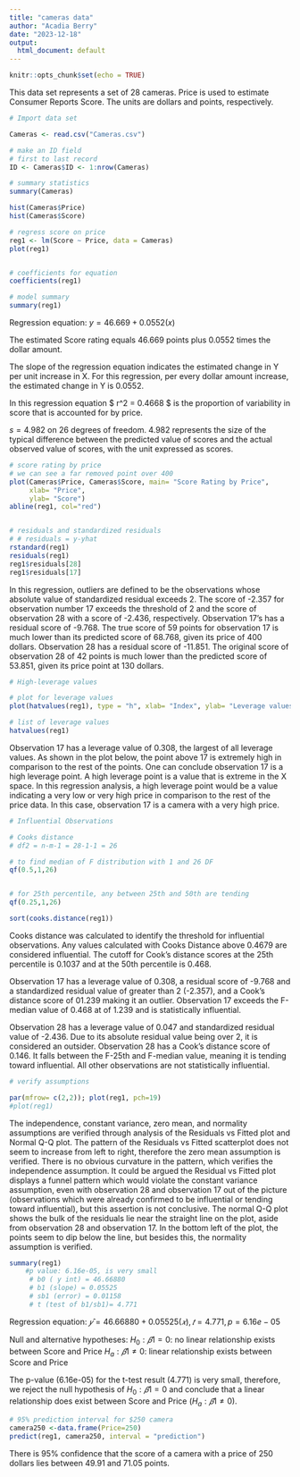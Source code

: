 ```yaml
---
title: "cameras data"
author: "Acadia Berry"
date: "2023-12-18"
output:
  html_document: default
---
```


```r
knitr::opts_chunk$set(echo = TRUE)
```


This data set represents a set of 28 cameras. Price is used to estimate Consumer Reports Score. The units are dollars and points, respectively.

```r
# Import data set

Cameras <- read.csv("Cameras.csv")

```


```r
# make an ID field
# first to last record
ID <- Cameras$ID <- 1:nrow(Cameras)

# summary statistics
summary(Cameras)
```
```r
hist(Cameras$Price)
hist(Cameras$Score)

```




```r
# regress score on price
reg1 <- lm(Score ~ Price, data = Cameras) 
plot(reg1)


# coefficients for equation
coefficients(reg1)

# model summary
summary(reg1)

```

Regression equation: $y = 46.669 + 0.0552(x)$

The estimated Score rating equals 46.669 points plus 0.0552 times the dollar amount.

The slope of the regression equation indicates the estimated change in Y per unit increase in X.
For this regression, per every dollar amount increase, the estimated change in Y is 0.0552.

In this regression equation $ r^2 = 0.4668 $ is the proportion of variability in score that is accounted for by price. 

$s = 4.982$ on 26 degrees of freedom.
4.982 represents the size of the typical difference between the predicted value of scores and the actual observed value of scores, with the unit expressed as scores.


```r
# score rating by price
# we can see a far removed point over 400 
plot(Cameras$Price, Cameras$Score, main= "Score Rating by Price",
     xlab= "Price",
     ylab= "Score")
abline(reg1, col="red")


# residuals and standardized residuals
# # residuals = y-yhat
rstandard(reg1) 
residuals(reg1)
reg1$residuals[28]
reg1$residuals[17]
```

In this regression, outliers are defined to be the observations whose absolute value of standardized
residual exceeds 2. The score of -2.357 for observation number 17 exceeds the threshold of 2 and the
score of observation 28 with a score of -2.436, respectively. Observation 17’s has a residual score of
-9.768. The true score of 59 points for observation 17 is much lower than its predicted score of
68.768, given its price of 400 dollars. Observation 28 has a residual score of -11.851. The original
score of observation 28 of 42 points is much lower than the predicted score of 53.851, given its price
point at 130 dollars. 

```r
# High-leverage values

# plot for leverage values
plot(hatvalues(reg1), type = "h", xlab= "Index", ylab= "Leverage values")

# list of leverage values
hatvalues(reg1)
```

Observation 17 has a leverage value of 0.308, the largest of all leverage values. As shown in the plot
below, the point above 17 is extremely high in comparison to the rest of the points. One can conclude
observation 17 is a high leverage point. A high leverage point is a value that is extreme in the X
space. In this regression analysis, a high leverage point would be a value indicating a very low or very
high price in comparison to the rest of the price data. In this case, observation 17 is a camera with a
very high price. 




```r
# Influential Observations

# Cooks distance
# df2 = n-m-1 = 28-1-1 = 26

# to find median of F distribution with 1 and 26 DF
qf(0.5,1,26)


# for 25th percentile, any between 25th and 50th are tending
qf(0.25,1,26)

sort(cooks.distance(reg1)) 
```

Cooks distance was calculated to identify the threshold for influential observations. Any values calculated with Cooks Distance above 0.4679 are considered influential. The cutoff for Cook’s distance scores at the 25th percentile is 0.1037 and at the 50th percentile is 0.468.

Observation 17 has a leverage value of 0.308, a residual score of -9.768 and a standardized residual
value of greater than 2 (-2.357), and a Cook’s distance score of 01.239 making it an outlier. Observation 17 exceeds the F-median value of 0.468 at of 1.239 and is statistically influential.

Observation 28 has a leverage value of 0.047 and standardized residual value of -2.436. Due to its
absolute residual value being over 2, it is considered an outsider. Observation 28 has a Cook’s distance
score of 0.146. It falls between the F-25th and F-median value, meaning it is tending toward influential.
All other observations are not statistically influential. 


```r
# verify assumptions

par(mfrow= c(2,2)); plot(reg1, pch=19)
#plot(reg1)
```

The independence, constant variance, zero mean, and normality assumptions are verified through analysis
of the Residuals vs Fitted plot and Normal Q-Q plot. The pattern of the Residuals vs Fitted scatterplot
does not seem to increase from left to right, therefore the zero mean assumption is verified. There is no
obvious curvature in the pattern, which verifies the independence assumption. It could be argued the
Residual vs Fitted plot displays a funnel pattern which would violate the constant variance assumption,
even with observation 28 and observation 17 out of the picture (observations which were already
confirmed to be influential or tending toward influential), but this assertion is not conclusive. The normal
Q-Q plot shows the bulk of the residuals lie near the straight line on the plot, aside from observation 28
and observation 17. In the bottom left of the plot, the points seem to dip below the line, but besides this,
the normality assumption is verified. 

```r

summary(reg1)
    #p value: 6.16e-05, is very small 
     # b0 ( y int) = 46.66880
     # b1 (slope) = 0.05525
     # sb1 (error) = 0.01158
     # t (test of b1/sb1)= 4.771
```

Regression equation: 
$𝑦̂ = 46.66880 + 0.05525(𝑥), 𝑡 = 4.771, p = 6.16e-05$

Null and alternative hypotheses:
$H_0: 𝛽1 = 0$: no linear relationship exists between Score and Price
$H_a: 𝛽1 ≠ 0$: linear relationship exists between Score and Price

The p-value (6.16e-05) for the t-test result (4.771) is very small, therefore, we reject the null
hypothesis of $H_0: 𝛽1 = 0$ and conclude that a linear relationship does exist between Score and
Price ($H_a: 𝛽1 ≠ 0$). 


```r
# 95% prediction interval for $250 camera
camera250 <-data.frame(Price=250)
predict(reg1, camera250, interval = "prediction")
```

There is 95% confidence that the score of a camera with a price of 250 dollars lies between 49.91
and 71.05 points. 


